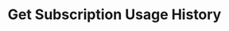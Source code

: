 ---
openapi: get /subscriptions/{subscription_id}/usage-history
title: Get Subscription Usage History
description: Retrieve the complete usage history for a subscription with usage-based billing.
---